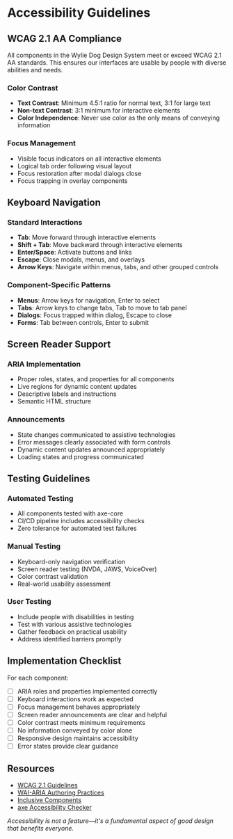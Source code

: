 
<Meta title="Foundations/Accessibility/Guidelines" />

# Accessibility Guidelines

## WCAG 2.1 AA Compliance

All components in the Wylie Dog Design System meet or exceed WCAG 2.1 AA standards. This ensures our interfaces are usable by people with diverse abilities and needs.

### Color Contrast
- **Text Contrast**: Minimum 4.5:1 ratio for normal text, 3:1 for large text
- **Non-text Contrast**: 3:1 minimum for interactive elements
- **Color Independence**: Never use color as the only means of conveying information

### Focus Management
- Visible focus indicators on all interactive elements
- Logical tab order following visual layout
- Focus restoration after modal dialogs close
- Focus trapping in overlay components

## Keyboard Navigation

### Standard Interactions
- **Tab**: Move forward through interactive elements
- **Shift + Tab**: Move backward through interactive elements
- **Enter/Space**: Activate buttons and links
- **Escape**: Close modals, menus, and overlays
- **Arrow Keys**: Navigate within menus, tabs, and other grouped controls

### Component-Specific Patterns
- **Menus**: Arrow keys for navigation, Enter to select
- **Tabs**: Arrow keys to change tabs, Tab to move to tab panel
- **Dialogs**: Focus trapped within dialog, Escape to close
- **Forms**: Tab between controls, Enter to submit

## Screen Reader Support

### ARIA Implementation
- Proper roles, states, and properties for all components
- Live regions for dynamic content updates
- Descriptive labels and instructions
- Semantic HTML structure

### Announcements
- State changes communicated to assistive technologies
- Error messages clearly associated with form controls
- Dynamic content updates announced appropriately
- Loading states and progress communicated

## Testing Guidelines

### Automated Testing
- All components tested with axe-core
- CI/CD pipeline includes accessibility checks
- Zero tolerance for automated test failures

### Manual Testing
- Keyboard-only navigation verification
- Screen reader testing (NVDA, JAWS, VoiceOver)
- Color contrast validation
- Real-world usability assessment

### User Testing
- Include people with disabilities in testing
- Test with various assistive technologies
- Gather feedback on practical usability
- Address identified barriers promptly

## Implementation Checklist

For each component:
- [ ] ARIA roles and properties implemented correctly
- [ ] Keyboard interactions work as expected
- [ ] Focus management behaves appropriately
- [ ] Screen reader announcements are clear and helpful
- [ ] Color contrast meets minimum requirements
- [ ] No information conveyed by color alone
- [ ] Responsive design maintains accessibility
- [ ] Error states provide clear guidance

## Resources

- [WCAG 2.1 Guidelines](https://www.w3.org/WAI/WCAG21/quickref/)
- [WAI-ARIA Authoring Practices](https://www.w3.org/WAI/ARIA/apg/)
- [Inclusive Components](https://inclusive-components.design/)
- [axe Accessibility Checker](https://www.deque.com/axe/)

*Accessibility is not a feature—it's a fundamental aspect of good design that benefits everyone.*